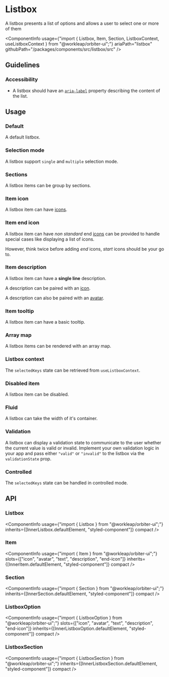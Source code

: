 
<Meta of={ListboxStories} />

# Listbox

<Tagline>A listbox presents a list of options and allows a user to select one or more of them</Tagline>

<ComponentInfo
    usage={"import { Listbox, Item, Section, ListboxContext, useListboxContext } from \"@workleap/orbiter-ui\";"}
    ariaPath="listbox"
    githubPath="/packages/components/src/listbox/src"
/>

## Guidelines

### Accessibility

- A listbox should have an [`aria-label`](https://developer.mozilla.org/en-US/docs/Web/Accessibility/ARIA/Attributes/aria-label) property describing the content of the list.

## Usage

### Default

A default listbox.

<Canvas of={ListboxStories.Default} />

### Selection mode

A listbox support `single` and `multiple` selection mode.

<Canvas of={ListboxStories.Selection} />

### Sections

A listbox items can be group by sections.

<Canvas of={ListboxStories.Sections} />

### Item icon

A listbox item can have [icons](?path=/docs/icon-gallery--page).

<Canvas of={ListboxStories.ItemIcon} />

### Item end icon

A listbox item can have *non standard* end [icons](?path=/docs/icon-gallery--page) can be provided to handle special cases like displaying a list of icons.

However, think twice before adding *end* icons, *start* icons should be your go to.

<Canvas of={ListboxStories.ItemEndIcon} />

### Item description

A listbox item can have a **single line** description.

<Canvas of={ListboxStories.ItemDescription} />

A description can be paired with an [icon](?path=/docs/icon-gallery--page).

<Canvas of={ListboxStories.ItemDescriptionIcon} />

A description can also be paired with an [avatar](?path=/docs/avatar--default-story).

<Canvas of={ListboxStories.ItemDescriptionAvatar} />

### Item tooltip

A listbox item can have a basic tooltip.

<Canvas of={ListboxStories.ItemTooltip} />

### Array map

A listbox items can be rendered with an array map.

<Canvas of={ListboxStories.ArrayMap} />

### Listbox context

The `selectedKeys` state can be retrieved from `useListboxContext`.

<Canvas of={ListboxStories.ListboxContext} />

### Disabled item

A listbox item can be disabled.

<Canvas of={ListboxStories.DisabledItem} />

### Fluid

A listbox can take the width of it's container.

<Canvas of={ListboxStories.Fluid} />

### Validation

A listbox can display a validation state to communicate to the user whether the current value is valid or invalid. Implement your own validation logic in your app and pass either `"valid"` or `"invalid"` to the listbox via the `validationState` prop.

<Canvas of={ListboxStories.Validation} />

### Controlled

The `selectedKeys` state can be handled in controlled mode.

<Canvas of={ListboxStories.Controlled} />

## API

### Listbox

<ComponentInfo
    usage={"import { Listbox } from \"@workleap/orbiter-ui\";"}
    inherits={[InnerListbox.defaultElement, "styled-component"]}
    compact
/>

<ArgTypes of={InnerListbox} sort="alpha" />

### Item

<ComponentInfo
    usage={"import { Item } from \"@workleap/orbiter-ui\";"}
    slots={["icon", "avatar", "text", "description", "end-icon"]}
    inherits={[InnerItem.defaultElement, "styled-component"]}
    compact
/>

<ArgTypes of={InnerItem} sort="alpha" />

### Section

<ComponentInfo
    usage={"import { Section } from \"@workleap/orbiter-ui\";"}
    inherits={[InnerSection.defaultElement, "styled-component"]}
    compact
/>

<ArgTypes of={InnerSection} sort="alpha" />

### ListboxOption

<ComponentInfo
    usage={"import { ListboxOption } from \"@workleap/orbiter-ui\";"}
    slots={["icon", "avatar", "text", "description", "end-icon"]}
    inherits={[InnerListboxOption.defaultElement, "styled-component"]}
    compact
/>

<ArgTypes of={InnerListboxOption} sort="alpha" />

### ListboxSection

<ComponentInfo
    usage={"import { ListboxSection } from \"@workleap/orbiter-ui\";"}
    inherits={[InnerListboxSection.defaultElement, "styled-component"]}
    compact
/>

<ArgTypes of={InnerListboxSection} sort="alpha" />
